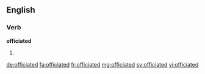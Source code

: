 ==English==

===Verb===
'''officiated'''

# {{past of|officiate}}

[[de:officiated]]
[[fa:officiated]]
[[fr:officiated]]
[[mg:officiated]]
[[sv:officiated]]
[[vi:officiated]]